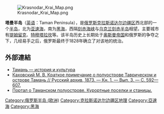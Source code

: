 {{Coord|45|11|08|N|36|47|28|E|display=title|region:RU_type:landmark_source:dewiki}}

[[File:Krasnodar_Krai_Map.png|thumb]]

'''塔曼半岛'''（[[英语|英语]]：Taman Peninsula），是[[俄罗斯|俄罗斯]][[克拉斯诺达尔边疆区|克拉斯诺达尔边疆区]]西北部的一个[[半岛|半岛]]，北为[[亚速海|亚速海]]，南为[[黑海|黑海]]，西隔[[刻赤海峡|刻赤海峡]]与[[乌克兰|乌克兰]][[刻赤半岛|刻赤半岛]]相望。主要城市有[[提姆留克|提姆留克]]、[[特穆塔拉坎|特穆塔拉坎]]等。该半岛历史上长期处于[[奥斯曼帝国|奥斯曼帝国]]和俄罗斯的争夺之下，几经易手之后，俄罗斯最终于1828年确立了对该地的统治。

==外部連結==
* [http://www.tamansky.ru/history.php Тамань — история и культура] {{Wayback|url=http://www.tamansky.ru/history.php |date=20170709101352 }}
* [https://web.archive.org/web/20180215225536/http://memoirs.ru/texts/KahovskRA73K1V3.htm  Каховский М. В. Краткое примечание о полуострове Таврическом и острове Тамань // Русский архив, 1873. — Кн. 1. — Вып. 3. — С. 592—607.]
* [http://seaportal.ru/ Портал о Таманском полуострове. Курортные поселки и станицы.] {{Wayback|url=http://seaportal.ru/ |date=20210118125621 }}

{{Authority control}}

[[Category:俄罗斯半岛_(欧洲)|Category:俄罗斯半岛 (欧洲)]]
[[Category:克拉斯诺达尔边疆区地理|Category:克拉斯诺达尔边疆区地理]]
[[Category:亞速海|Category:亞速海]]
[[Category:黑海|Category:黑海]]


{{Russia-geo-stub}}
